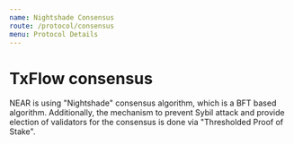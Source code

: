 ```yaml
---
name: Nightshade Consensus
route: /protocol/consensus
menu: Protocol Details
---
```


# TxFlow consensus

NEAR is using "Nightshade" consensus algorithm, which is a BFT based algorithm.
Additionally, the mechanism to prevent Sybil attack and provide election of validators for the consensus is done via "Thresholded Proof of Stake".
